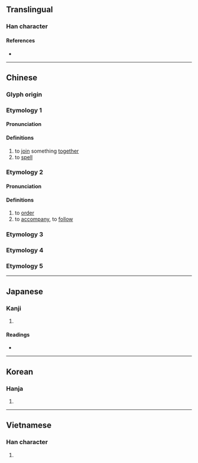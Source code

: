 {{also|拚}}
{{character info/new}}
==Translingual==

===Han character===
{{Han char|rn=64|rad=手|as=06|sn=9|four=58041|canj=QTT,QYJJ|ids=⿰扌并}}

====References====
* {{Han ref|kx=0428.220|dkj=12012|dj=0777.160|hdz=31875.080|uh=62FC|ud=25340|bh=ABF7|bd=44023}}

----

==Chinese==

===Glyph origin===
{{Han etym}}
===Etymology 1===
{{zh-forms|alt=拚-original}}
====Pronunciation====
{{zh-pron
|m=pīn
|ma=Zh-pin.ogg
|c=ping1,ping3
|h=pfs=phîn
|md=pĭng
|mn=pheng/qz,twv,xm,zz:phèng/twv:peng/qz,xm,zz:piàⁿ
|mn_note=pheng/phèng/peng - literary; piàⁿ - vernacular, 拚 is used in Taiwan
|mn-t=pêng1
|w=1phin
|cat=v
}}

====Definitions====
{{zh-hanzi}}

# to [[join]] something [[together]]
# to [[spell]]
#: {{zh-x|拼音|[[Pinyin]]}}

===Etymology 2===
{{zh-forms}}
====Pronunciation====
{{zh-pron
|m=pīn
|mc=y
|oc=y
|cat=v
}}

====Definitions====
{{zh-hanzi}}

# to [[order]]
# to [[accompany]], to [[follow]]
===Etymology 3===
{{zh-see|抨|v}}
===Etymology 4===
{{zh-see|摒|v}}
===Etymology 5===
{{zh-see|拚|ss}}

----

==Japanese==

===Kanji===
{{ja-kanji|grade=|rs=手06}}

# {{defn|lang=ja|sort=手06}}

====Readings====
* {{ja-readings|on=[[ほう]] (hō), [[へい]] (hei), [[ひょう]] (hyō)|kun=[[したがう]] (shitagau)}}

----

==Korean==

===Hanja===
{{ko-hanja|hangeul=병}}

# {{defn|lang=ko|sort=手06}}

----

==Vietnamese==

===Han character===
{{vi-hantu|[[phanh]], [[bính]]|rs=手06}}

# {{defn|lang=vi|sort=手06}}